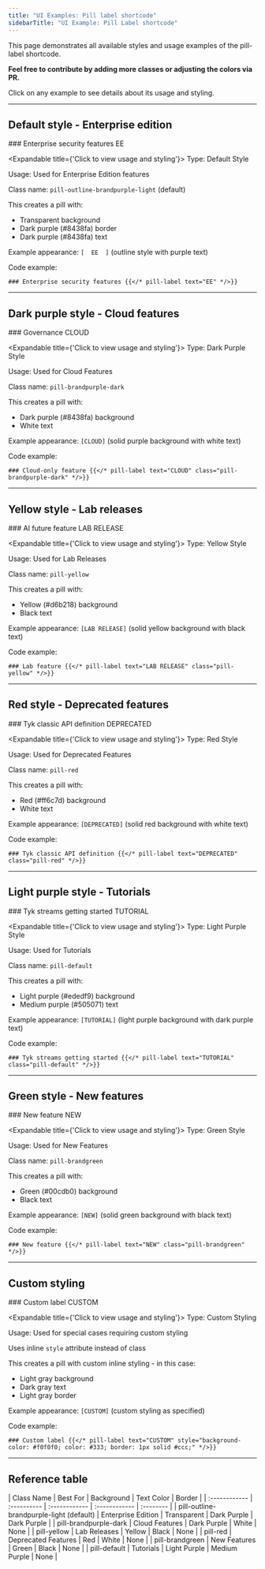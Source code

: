 ```yaml
---
title: "UI Examples: Pill label shortcode"
sidebarTitle: "UI Example: Pill Label shortcode"
---
```


This page demonstrates all available styles and usage examples of the pill-label shortcode.

**Feel free to contribute by adding more classes or adjusting the colors via PR.**

Click on any example to see details about its usage and styling.


---

<h2 id="enterprise-edition">Default style - Enterprise edition</h2>
### Enterprise security features <Badge variant="info">EE</Badge>

<Expandable title={'Click to view usage and styling'}>
Type: Default Style

Usage: Used for Enterprise Edition features

Class name: `pill-outline-brandpurple-light` (default)

This creates a pill with:
- Transparent background
- Dark purple (#8438fa) border
- Dark purple (#8438fa) text

Example appearance: `[  EE  ]` (outline style with purple text)

Code example:
```
### Enterprise security features {{</* pill-label text="EE" */>}}
```
</Expandable>

---

<h2 id="cloud-features">Dark purple style - Cloud features</h2>
### Governance <Badge variant="info">CLOUD</Badge>

<Expandable title={'Click to view usage and styling'}>
Type: Dark Purple Style

Usage: Used for Cloud Features

Class name: `pill-brandpurple-dark`

This creates a pill with:
- Dark purple (#8438fa) background
- White text

Example appearance: `[CLOUD]` (solid purple background with white text)

Code example:
```
### Cloud-only feature {{</* pill-label text="CLOUD" class="pill-brandpurple-dark" */>}}
```
</Expandable>

---

<h2 id="lab-releases">Yellow style - Lab releases</h2>
### AI future feature <Badge variant="warning">LAB RELEASE</Badge>

<Expandable title={'Click to view usage and styling'}>
Type: Yellow Style

Usage: Used for Lab Releases

Class name: `pill-yellow`

This creates a pill with:
- Yellow (#d6b218) background
- Black text

Example appearance: `[LAB RELEASE]` (solid yellow background with black text)

Code example:
```
### Lab feature {{</* pill-label text="LAB RELEASE" class="pill-yellow" */>}}
```
</Expandable>

---

<h2 id="deprecated-features">Red style - Deprecated features</h2>
### Tyk classic API definition <Badge variant="danger">DEPRECATED</Badge>

<Expandable title={'Click to view usage and styling'}>
Type: Red Style

Usage: Used for Deprecated Features

Class name: `pill-red`

This creates a pill with:
- Red (#ff6c7d) background
- White text

Example appearance: `[DEPRECATED]` (solid red background with white text)

Code example:
```
### Tyk classic API definition {{</* pill-label text="DEPRECATED" class="pill-red" */>}}
```
</Expandable>

---

<h2 id="tutorials">Light purple style - Tutorials</h2>
### Tyk streams getting started <Badge variant="info">TUTORIAL</Badge>

<Expandable title={'Click to view usage and styling'}>
Type: Light Purple Style

Usage: Used for Tutorials

Class name: `pill-default`

This creates a pill with:
- Light purple (#ededf9) background
- Medium purple (#505071) text

Example appearance: `[TUTORIAL]` (light purple background with dark purple text)

Code example:
```
### Tyk streams getting started {{</* pill-label text="TUTORIAL" class="pill-default" */>}}
```
</Expandable>

---

<h2 id="new-features">Green style - New features</h2>
### New feature <Badge variant="info">NEW</Badge>

<Expandable title={'Click to view usage and styling'}>
Type: Green Style

Usage: Used for New Features

Class name: `pill-brandgreen`

This creates a pill with:
- Green (#00cdb0) background
- Black text

Example appearance: `[NEW]` (solid green background with black text)

Code example:
```
### New feature {{</* pill-label text="NEW" class="pill-brandgreen" */>}}
```
</Expandable>

---

<h2 id="custom-styling">Custom styling</h2>
### Custom label <Badge variant="info">CUSTOM</Badge>

<Expandable title={'Click to view usage and styling'}>
Type: Custom Styling

Usage: Used for special cases requiring custom styling

Uses inline `style` attribute instead of class

This creates a pill with custom inline styling - in this case:
- Light gray background
- Dark gray text
- Light gray border

Example appearance: `[CUSTOM]` (custom styling as specified)

Code example:
```
### Custom label {{</* pill-label text="CUSTOM" style="background-color: #f0f0f0; color: #333; border: 1px solid #ccc;" */>}}
```
</Expandable>

---

<h2 id="reference-table">Reference table</h2>
| Class Name | Best For | Background | Text Color | Border |
| :------------ | :---------- | :------------ | :------------ | :-------- |
| pill-outline-brandpurple-light (default) | Enterprise Edition | Transparent | Dark Purple | Dark Purple |
| pill-brandpurple-dark | Cloud Features | Dark Purple | White | None |
| pill-yellow | Lab Releases | Yellow | Black | None |
| pill-red | Deprecated Features | Red | White | None |
| pill-brandgreen | New Features | Green | Black | None |
| pill-default | Tutorials | Light Purple | Medium Purple | None |
